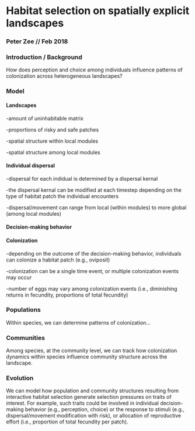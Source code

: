 # Habitat selection on spatially explicit landscapes
### Peter Zee // Feb 2018

### Introduction / Background
How does perception and choice among individuals influence patterns of colonization across heterogeneous landscapes?


### Model
####  Landscapes
-amount of uninhabitable matrix

-proportions of risky and safe patches

-spatial structure within local modules

-spatial structure among local modules

####  Individual dispersal 
-dispersal for each indidual is determined by a dispersal kernal

-the dispersal kernal can be modified at each timestep depending on the type of habitat patch the individual encounters

-dispersal/movement can range from local (within modules) to more global (among local modules)

####  Decision-making behavior


#### Colonization
-depending on the outcome of the decision-making behavior, individuals can colonize a habitat patch (e.g., oviposit)

-colonization can be a single time event, or multiple colonization events may occur

-number of eggs may vary among colonization events (i.e., diminishing returns in fecundity, proportions of total fecundity)

### Populations
Within species, we can determine patterns of colonization...


### Communities
Among species, at the community level, we can track how colonization dynamics within species influence community structure across the landscape.



### Evolution
We can model how population and community structures resulting from interactive habitat selection generate selection pressures on traits of interest. For example, such traits could be involved in individual decision-making behavior (e.g., perception, choice) or the response to stimuli (e.g., dispersal/movement modification with risk), or allocation of reproductive effort (i.e., proportion of total fecundity per patch).
